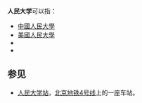 '''人民大学'''可以指：

* [[中國人民大學|中國人民大學]]
* [[美國人民大學|美國人民大學]]
* {{link-en|阿姆斯特丹人民大学|People's University of Amsterdam}}
* {{Link-en|孟加拉国人民大学|People's University of Bangladesh}}

== 参见 ==
* [[人民大学站|人民大学站]]，[[北京地铁4号线|北京地铁4号线]]上的一座车站。

{{disambig|cat=四字教育机构消歧义}}